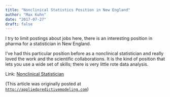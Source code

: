 ```yaml
---
title: "Nonclinical Statistics Position in New England"
author: "Max Kuhn"
date: "2017-07-27"
draft: false
---
```


I try to limit postings about jobs here, there is an interesting position in pharma for a statistician in New England. 

I've had this particular position before as a nonclinical statistician and really loved the work and the scientific collaborations. It is the kind of position that lets you use a wide set of skills; there is very little rote data analysis. 

Link: [Nonclinical Statistician](https://pfizer.wd1.myworkdayjobs.com/PfizerCareers/job/USA---MA---Cambridge-Kendall-Sq-700-Main/Associate-Director--Statistics_1603363)

(This article was originally posted at [`http://appliedpredictivemodeling.com`](https://appliedpredictivemodeling.com/blog/2017/7/27/nonclinical-statistics-position-in-new-england))